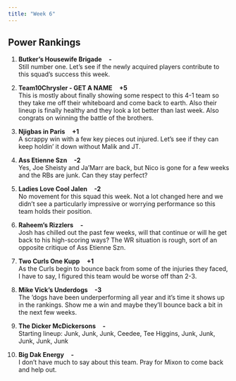 ```yaml
---
title: "Week 6"
---
```


<h2 class="subtitle">Power Rankings</h2>

1. **Butker's Housewife Brigade** &nbsp;&nbsp; **-**
    <br> Still number one. Let's see if the newly acquired players contribute to this squad's success this week.
    
2. **Team10Chrysler - GET A NAME** &nbsp;&nbsp; **+5**
    <br> This is mostly about finally showing some respect to this 4-1 team so they take me off their whiteboard and come back to earth. Also their lineup is finally healthy and they look a lot better than last week. Also congrats on winning the battle of the brothers.
    
3. **Njigbas in Paris** &nbsp;&nbsp; **+1**
    <br> A scrappy win with a few key pieces out injured. Let's see if they can keep holdin' it down without Malik and JT.

4. **Ass Etienne Szn** &nbsp;&nbsp; **-2**
    <br> Yes, Joe Sheisty and Ja'Marr are back, but Nico is gone for a few weeks and the RBs are junk. Can they stay perfect?

5. **Ladies Love Cool Jalen** &nbsp;&nbsp; **-2**
    <br> No movement for this squad this week. Not a lot changed here and we didn't see a particularly impressive or worrying performance so this team holds their position.

6. **Raheem's Rizzlers** &nbsp;&nbsp; **-**
    <br> Josh has chilled out the past few weeks, will that continue or will he get back to his high-scoring ways? The WR situation is rough, sort of an opposite critique of Ass Etienne Szn.

7. **Two Curls One Kupp** &nbsp;&nbsp; **+1**
    <br> As the Curls begin to bounce back from some of the injuries they faced, I have to say, I figured this team would be worse off than 2-3.

8. **Mike Vick's Underdogs** &nbsp;&nbsp; **-3**
    <br> The 'dogs have been underperforming all year and it's time it shows up in the rankings. Show me a win and maybe they'll bounce back a bit in the next few weeks.

9. **The Dicker McDickersons** &nbsp;&nbsp; **-**
    <br> Starting lineup: Junk, Junk, Junk, Ceedee, Tee Higgins, Junk, Junk, Junk, Junk, Junk

10. **Big Dak Energy** &nbsp;&nbsp; **-**
    <br> I don't have much to say about this team. Pray for Mixon to come back and help out.
